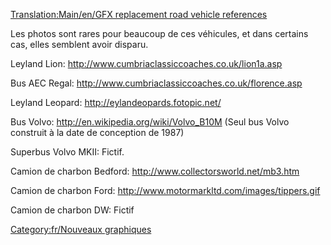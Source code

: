 [[Translation:Main/en/GFX replacement road vehicle references]]
[[Category:fr/Nouveaux graphiques]]

Les photos sont rares pour beaucoup de ces véhicules, et dans certains cas, elles semblent avoir disparu.

Leyland Lion:
http://www.cumbriaclassiccoaches.co.uk/lion1a.asp

Bus AEC Regal:
http://www.cumbriaclassiccoaches.co.uk/florence.asp

Leyland Leopard:
http://eylandeopards.fotopic.net/

Bus Volvo:
http://en.wikipedia.org/wiki/Volvo_B10M (Seul bus Volvo construit à la date de conception de 1987)

Superbus Volvo MKII:
Fictif.

Camion de charbon Bedford:
http://www.collectorsworld.net/mb3.htm

Camion de charbon Ford:
http://www.motormarkltd.com/images/tippers.gif

Camion de charbon DW:
Fictif